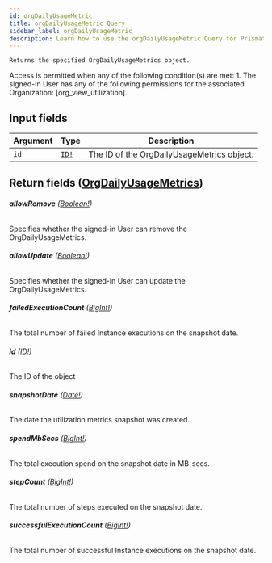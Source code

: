 ```yaml
---
id: orgDailyUsageMetric
title: orgDailyUsageMetric Query
sidebar_label: orgDailyUsageMetric
description: Learn how to use the orgDailyUsageMetric Query for Prismatic's API.
---
```


    Returns the specified OrgDailyUsageMetrics object.

Access is permitted when any of the following condition(s) are met: 1. The signed-in User has any of the following permissions for the associated Organization: [org_view_utilization].

## Input fields

| Argument | Type                              | Description                                |
| -------- | --------------------------------- | ------------------------------------------ |
| `id`     | [`ID!`](api/schema/scalar/ID.mdx) | The ID of the OrgDailyUsageMetrics object. |

## Return fields ([OrgDailyUsageMetrics](api/schema/object/OrgDailyUsageMetrics.mdx))

###### <b>allowRemove</b> ([Boolean!](api/schema/scalar/Boolean.mdx))

Specifies whether the signed-in User can remove the OrgDailyUsageMetrics.

###### <b>allowUpdate</b> ([Boolean!](api/schema/scalar/Boolean.mdx))

Specifies whether the signed-in User can update the OrgDailyUsageMetrics.

###### <b>failedExecutionCount</b> ([BigInt!](api/schema/scalar/BigInt.mdx))

The total number of failed Instance executions on the snapshot date.

###### <b>id</b> ([ID!](api/schema/scalar/ID.mdx))

The ID of the object

###### <b>snapshotDate</b> ([Date!](api/schema/scalar/Date.mdx))

The date the utilization metrics snapshot was created.

###### <b>spendMbSecs</b> ([BigInt!](api/schema/scalar/BigInt.mdx))

The total execution spend on the snapshot date in MB-secs.

###### <b>stepCount</b> ([BigInt!](api/schema/scalar/BigInt.mdx))

The total number of steps executed on the snapshot date.

###### <b>successfulExecutionCount</b> ([BigInt!](api/schema/scalar/BigInt.mdx))

The total number of successful Instance executions on the snapshot date.
